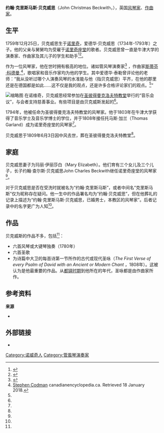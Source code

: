 '''约翰·克里斯马斯·贝克威思'''（John Christmas Beckwith，{{bd|1759年|12月25日|1809年|6月3日|}}），英国[[风琴家|风琴家]]、[[作曲家|作曲家]]。 

== 生平 ==
1759年12月25日，贝克威思生于[[諾里奇|诺里奇]]，爱德华·贝克威思（1734年-1793年）之子。他的父亲与舅舅均为受雇于[[诺里奇座堂|诺里奇座堂]]的歌者。贝克威思曾一直是牛津大学的演奏家、作曲家{{Tsl|en|William Hayes|4=威廉·海斯}}及其儿子{{Tsl|en|Philip Hayes|4=菲利普·海斯}}的学生和助手<ref name=dnb00>{{cite DNB|first=William Barclay|last=Squire|authorlink=William Barclay Squire|wstitle=Beckwith, John Christmas|volume=4|page=90}}</ref><ref name=odnb>{{cite ODNB|id=1913|title=Beckwith, John [called Christmas Beckwith]}}</ref>。

作为一位风琴家，他在世时拥有极高的地位。诸如管风琴演奏家{{Tsl|en|Zechariah Buck|4=泽卡里亚·巴克}}<ref>{{cite DNB|first=William Barclay|last=Squire|authorlink=William Barclay Squire|wstitle=Buck, Zachariah|volume=7|page=199}}</ref> ，作曲家[[斯蒂芬·科德曼|斯蒂芬·科德曼]],<ref>[http://www.thecanadianencyclopedia.ca/en/article/stephen-codman-emc/ Stephen Codman] canadianencyclopedia.ca. Retrieved 18 January 2018.</ref>，歌唱家{{Tsl|en|Thomas Vaughan|4=托马斯·沃恩}}和音乐作家{{Tsl|en|Edward Taylor|4=爱德华·泰勒}}均为他的学生。其中爱德华·泰勒曾评论他的老师：“我从没听过哪个人演奏风琴的水准能与他（指贝克威思）平齐，在他的郡里还是在德国都是如此……这不仅是我的观点，还是许多合格评论家们的观点。<ref name=dnb00/>” 

[[File:St_Peter_Mancroft,_Norwich_-_East_end_-_geograph.org.uk_-_319653.jpg|缩略图]]
在诺维奇，贝克威思经常参加在[[聖彼得曼科羅夫特教堂|圣彼得曼克洛夫特教堂]]举行的“音乐会议”，与会者支持慈善事业。有些项目是由贝克威斯发起的<ref name=odnb/>。 

1794年，他被任命为圣彼得曼克洛夫特教堂的风琴家。他于1803年在牛津大学获得了音乐学士及音乐学博士的学位，并于1808年接任托马斯·加兰（Thomas Garland）成为诺里奇座堂的风琴家<ref name=dnb00/>。 

贝克威思于1809年6月3日因中风去世，葬在圣彼得曼克洛夫特教堂<ref name=dnb00/>。  

== 家庭 ==
贝克威思妻子为玛丽·伊丽莎白（Mary Elizabeth）。他们育有三个女儿及三个儿子，长子约翰·查尔斯·贝克威思John Charles Beckwith继任诺里奇座堂的风琴家<ref name=odnb/>。 

对于贝克威思是否在受洗时就被名为“约翰·克里斯马斯”，或者中间名“克里斯马斯”仅为昵称存在疑问。他一生中的作品署名均为“约翰·贝克威思”，但在他葬礼的记录上描述为“约翰·克里斯马斯·贝克威思，已婚男士，本教区的风琴家”。后者记录中的名字更广为人知<ref name=dnb00/>。 

== 作品 ==
贝克威斯的作品不多，包括<ref name=odnb/>： 

* 六首风琴或大键琴独奏（1780年） 
* 六首圣歌 
* 为诗篇中大卫的每首诗第一节所作的古代或现代圣咏（''The First Verse of every Psalm of David with an Ancient or Modern Chant'' ，1808年）。这被认为是他最重要的作品。从[[都鐸時期|都铎时期]]到他所在的年代，圣咏都是由作曲家所作。

== 参考资料 ==
{{Reflist}}

'''来源''' 
* {{DNB|wstitle=Beckwith, John Christmas|volume=4|page=90}}       

== 外部链接 ==
* {{IMSLP|author=Beckwith, John|cname=John Christmas Beckwith}}

{{Authority control}}
{{DEFAULTSORT:beckwith}}
[[Category:诺威奇人|Category:诺威奇人]]
[[Category:管風琴演奏家|Category:管風琴演奏家]]